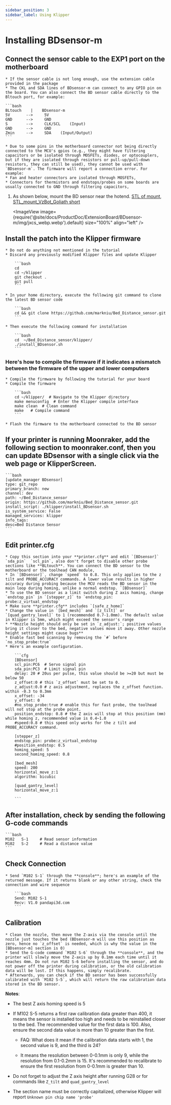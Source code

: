 ```yaml
---
sidebar_position: 3
sidebar_label: Using Klipper
---
```






# Installing **BDsensor-m**

## Connect the sensor cable to the EXP1 port on the motherboard
    * If the sensor cable is not long enough, use the extension cable provided in the package
    * The CKL and SDA lines of BDsensor-m can connect to any GPIO pin on the board. You can also connect the BD sensor cable directly to the Bltouch port, for example:

    ```bash
    BLtouch    |    BDsensor-m
    5V       -->     5V
    GND      -->     GND
    S        -->     CLK/SCL    (Input)
    GND      -->     GND
    Zmin     -->     SDA    (Input/Output) 
    ```

    * Due to some pins in the motherboard connector not being directly connected to the MCU's gpios (e.g., they might have filtering capacitors or be isolated through MOSFETs, diodes, or optocouplers, but if they are isolated through resistors or pull-up/pull-down resistors, they can still be used), they cannot be used with `BDsensor-m`. The firmware will report a connection error. For example:
    * Fan and heater connectors are isolated through MOSFETs,
    * Connectors for thermistors and endstops/probes on some boards are usually connected to GND through filtering capacitors,

1. As shown below, mount the BD sensor near the hotend. [STL of mount](https://www.thingiverse.com/thing:6098131),  [STL_mount_VzBot_Goliath short](https://discord.com/channels/829828765512106054/1163237892957671424)

    <ImageView image={require('@site/docs/ProductDoc/ExtensionBoard/BDsensor-m/img/jxcs_webp.webp').default} size="100%" align="left" />


## Install the patch into the Klipper firmware
    * Do not do anything not mentioned in the tutorial
    * Discard any previously modified Klipper files and update Klipper

        ```bash
        cd
        cd ~/klipper
        git checkout .
        git pull
        ```

    * In your home directory, execute the following git command to clone the latest BD sensor code

        ```bash
        cd && git clone https://github.com/markniu/Bed_Distance_sensor.git
        ```

    * Then execute the following command for installation

        ```bash
        cd  ~/Bed_Distance_sensor/klipper/
        ./install_BDsensor.sh
        ```
### Here's how to compile the firmware if it indicates a mismatch between the firmware of the upper and lower computers
    * Compile the firmware by following the tutorial for your board
    * Compile the firmware   

        ```bash
        cd ~/klipper/  # Navigate to the Klipper directory
        make menuconfig  # Enter the Klipper compile interface
        make clean  # Clean command
        make   # Compile command
        ```

    * Flash the firmware to the motherboard connected to the BD sensor

## If your printer is running Moonraker, add the following section to moonraker.conf, then you can update BDsensor with a single click via the web page or KlipperScreen.

    ```bash
    [update_manager BDsensor]
    type: git_repo
    primary_branch: new
    channel: dev
    path: ~/Bed_Distance_sensor
    origin: https://github.com/markniu/Bed_Distance_sensor.git
    install_script: ./klipper/install_BDsensor.sh
    is_system_service: False
    managed_services: klipper
    info_tags:
    desc=Bed Distance Sensor
    ```

## Edit printer.cfg

    * Copy this section into your **printer.cfg** and edit `[BDsensor]` `sda_pin`  `scl_pin`, also don't forget to disable other probe sections like **BLtouch**. You can connect the BD sensor to the motherboard or the toolhead CAN module,
    * In `[BDsensor]`, change `speed` to 0.8. This only applies to the z tilt and PROBE_ACCURACY commands. A lower value results in higher accuracy during probing because the MCU reads the BD sensor in the main loop during homing, unlike a normal endstop. `[BDsensor]`
    * To use the BD sensor as a limit switch during Z axis homing, change `endstop_pin` in `[stepper_z]` to `endstop_pin: probe:z_virtual_endstop`
    * Make sure **printer.cfg** includes `[safe_z_home]` 
    * Change the value in `[bed_mesh]` and `[z_tilt]` or `[quad_gantry_level]` to 1 (recommended 0.7-1.0mm). The default value in Klipper is 5mm, which might exceed the sensor's range
    * **Nozzle height should only be set in `z_adjust:`; positive values bring it closer to the bed, negative values move it away. Other nozzle height settings might cause bugs**
    * Enable fast bed scanning by removing the `#` before `no_stop_probe:true`
    * Here's an example configuration.

        ```cfg
        [BDsensor] 
        scl_pin:PC6  # Servo signal pin
        sda_pin:PC3  # Limit signal pin
        delay: 20 # 20us per pulse, this value should be >=20 but must be below 50
        z_offset:0 # this `z_offset` must be set to 0. 
        z_adjust:0.0 # z axis adjustment, replaces the z_offset function. within -0.3 to 0.3mm
        x_offset: -34
        y_offset: 0
        #no_stop_probe:true # enable this for fast probe, the toolhead will not stop at the probe point.
        position_endstop: 0.8 # the Z axis will stop at this position (mm) while homing z, recommended value is 0.4~1.0
        #speed:0.8 # this speed only works for the z tilt and PROBE_ACCURACY command.

        [stepper_z]
        endstop_pin: probe:z_virtual_endstop 
        #position_endstop: 0.5
        homing_speed: 5
        second_homing_speed: 0.8

        [bed_mesh]
        speed: 200
        horizontal_move_z:1
        algorithm: bicubic

        [quad_gantry_level]
        horizontal_move_z:1

        ```

## After installation, check by sending the following G-code commands

    ```bash
    M102   S-1     # Read sensor information
    M102   S-2     # Read a distance value
    ```

## Check Connection

    * Send `M102 S-1` through the **console**; here's an example of the returned message. If it returns blank or any other string, check the connection and wire sequence

        ```bash
        Send: M102 S-1
        Recv: V1.0 pandapi3d.com
        ```

## Calibration

    * Clean the nozzle, then move the Z-axis via the console until the nozzle just touches the bed (BDsensor-m will use this position as zero, hence no `z_offset` is needed, which is why the value in the [BDsensor-m] section is 0)
    * Send the G-code command `M102 S-6` through the **console**, and the printer will slowly move the Z-axis up by 0.1mm each time until it reaches 4mm. Do not run M102 S-6 before installing the sensor, and do not power off the printer during calibration, or the old calibration data will be lost. If this happens, simply recalibrate.
    * Afterwards, you can check if the BD sensor has been successfully calibrated with `M102 S-5`, which will return the raw calibration data stored in the BD sensor.

**Notes**:

* The best Z axis homing speed is 5

* If M102 S-5 returns a first raw calibration data greater than 400, it means the sensor is installed too high and needs to be reinstalled closer to the bed. The recommended value for the first data is 100. Also, ensure the second data value is more than 10 greater than the first.

  * FAQ: What does it mean if the calibration data starts with 1, the second value is 9, and the third is 24?

  * It means the resolution between 0-0.1mm is only 9, while the resolution from 0.1-0.2mm is 15. It's recommended to recalibrate to ensure the first resolution from 0-0.1mm is greater than 10.

* Do not forget to adjust the Z axis height after running G28 or for commands like `Z_tilt` and `quad_gantry_level`

* The section name must be correctly capitalized, otherwise Klipper will report `Unknown pin chip name 'probe'`